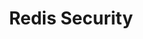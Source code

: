 ---
id: redis-security
title: Redis Security
sidebar_label: Indexing
slug: /guides/redis-security

---